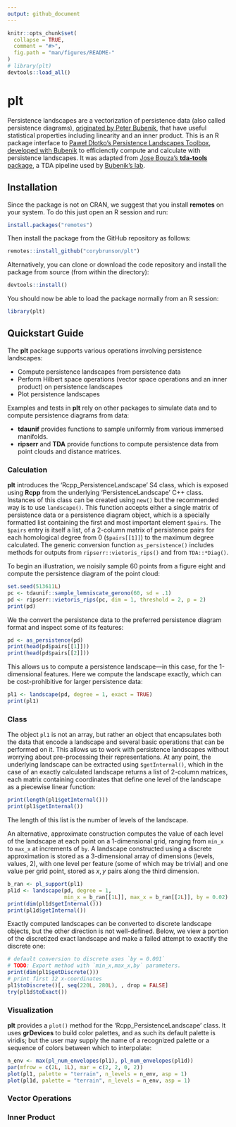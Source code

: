 ```yaml
---
output: github_document
---
```


<!-- README.md is generated from README.rmd. Please edit that file -->

```r
knitr::opts_chunk$set(
  collapse = TRUE,
  comment = "#>",
  fig.path = "man/figures/README-"
)
# library(plt)
devtools::load_all()
```

# plt

Persistence landscapes are a vectorization of persistence data (also called persistence diagrams), [originated by Peter Bubenik](https://jmlr.csail.mit.edu/papers/v16/bubenik15a.html), that have useful statistical properties including linearity and an inner product.
This is an R package interface to [Paweł Dłotko's Persistence Landscapes Toolbox](https://www2.math.upenn.edu/~dlotko/persistenceLandscape.html), [developed with Bubenik](https://www.sciencedirect.com/science/article/pii/S0747717116300104) to efficienctly compute and calculate with persistence landscapes.
It was adapted from [Jose Bouza's **tda-tools** package](https://github.com/jjbouza/tda-tools), a TDA pipeline used by [Bubenik's lab](https://people.clas.ufl.edu/peterbubenik/researchgroup/).

## Installation

Since the package is not on CRAN, we suggest that you install **remotes** on your system. To do this just open an R session and run:

```r
install.packages("remotes")
```

Then install the package from the GitHub repository as follows:

```r
remotes::install_github("corybrunson/plt")
```

Alternatively, you can clone or download the code repository and install the package from source (from within the directory):

```r
devtools::install()
```

You should now be able to load the package normally from an R session:

```r
library(plt)
```

## Quickstart Guide

The **plt** package supports various operations involving persistence landscapes:

* Compute persistence landscapes from persistence data
* Perform Hilbert space operations (vector space operations and an inner product) on persistence landscapes
* Plot persistence landscapes

Examples and tests in **plt** rely on other packages to simulate data and to compute persistence diagrams from data:

* **tdaunif** provides functions to sample uniformly from various immersed manifolds.
* **ripserr** and **TDA** provide functions to compute persistence data from point clouds and distance matrices.

### Calculation

**plt** introduces the 'Rcpp_PersistenceLandscape' S4 class, which is exposed using **Rcpp** from the underlying 'PersistenceLandscape' C++ class.
Instances of this class can be created using `new()` but the recommended way is to use `landscape()`.
This function accepts either a single matrix of persistence data or a persistence diagram object, which is a specially formatted list containing the first and most important element `$pairs`.
The `$pairs` entry is itself a list, of a 2-column matrix of persistence pairs for each homological degree from 0 (`$pairs[[1]]`) to the maximum degree calculated.
The generic conversion function `as_persistence()` includes methods for outputs from `ripserr::vietoris_rips()` and from `TDA::*Diag()`.

To begin an illustration, we noisily sample 60 points from a figure eight and compute the persistence diagram of the point cloud:

```r
set.seed(513611L)
pc <- tdaunif::sample_lemniscate_gerono(60, sd = .1)
pd <- ripserr::vietoris_rips(pc, dim = 1, threshold = 2, p = 2)
print(pd)
```

We the convert the persistence data to the preferred persistence diagram format and inspect some of its features:

```r
pd <- as_persistence(pd)
print(head(pd$pairs[[1]]))
print(head(pd$pairs[[2]]))
```

This allows us to compute a persistence landscape---in this case, for the 1-dimensional features.
Here we compute the landscape exactly, which can be cost-prohibitive for larger persistence data:

```r
pl1 <- landscape(pd, degree = 1, exact = TRUE)
print(pl1)
```

### Class

The object `pl1` is not an array, but rather an object that encapsulates both the data that encode a landscape and several basic operations that can be performed on it.
This allows us to work with persistence landscapes without worrying about pre-processing their representations.
At any point, the underlying landscape can be extracted using `$getInternal()`, which in the case of an exactly calculated landscape returns a list of 2-column matrices, each matrix containing coordinates that define one level of the landscape as a piecewise linear function:

```r
print(length(pl1$getInternal()))
print(pl1$getInternal())
```

The length of this list is the number of levels of the landscape.

An alternative, approximate construction computes the value of each level of the landscape at each point on a 1-dimensional grid, ranging from `min_x` to `max_x` at increments of `by`.
A landscape constructed using a discrete approximation is stored as a 3-dimensional array of dimensions (levels, values, 2), with one level per feature (some of which may be trivial) and one value per grid point, stored as $x,y$ pairs along the third dimension.

```r
b_ran <- pl_support(pl1)
pl1d <- landscape(pd, degree = 1,
                  min_x = b_ran[[1L]], max_x = b_ran[[2L]], by = 0.02)
print(dim(pl1d$getInternal()))
print(pl1d$getInternal())
```

Exactly computed landscapes can be converted to discrete landscape objects, but the other direction is not well-defined.
Below, we view a portion of the discretized exact landscape and make a failed attempt to exactify the discrete one:

```r
# default conversion to discrete uses `by = 0.001`
# TODO: Export method with `min_x,max_x,by` parameters.
print(dim(pl1$getDiscrete()))
# print first 12 x-coordinates
pl1$toDiscrete()[, seq(220L, 280L), , drop = FALSE]
try(pl1d$toExact())
```

### Visualization

**plt** provides a `plot()` method for the 'Rcpp_PersistenceLandscape' class.
It uses **grDevices** to build color palettes, and as such its default palette is viridis; but the user may supply the name of a recognized palette or a sequence of colors between which to interpolate:

```r
n_env <- max(pl_num_envelopes(pl1), pl_num_envelopes(pl1d))
par(mfrow = c(2L, 1L), mar = c(2, 2, 0, 2))
plot(pl1, palette = "terrain", n_levels = n_env, asp = 1)
plot(pl1d, palette = "terrain", n_levels = n_env, asp = 1)
```

### Vector Operations



### Inner Product


